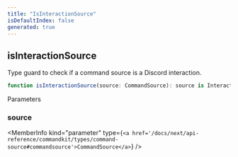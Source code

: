 ```yaml
---
title: "IsInteractionSource"
isDefaultIndex: false
generated: true
---
```



<!-- This file was generated from the CommandKit source. Do not modify. Instead, re-run the "docgen" script -->


## isInteractionSource

<GenerationInfo sourceFile="packages/commandkit/src/app/commands/helpers.ts" sourceLine="22" packageName="commandkit" />

Type guard to check if a command source is a Discord interaction.

```ts title="Signature"
function isInteractionSource(source: CommandSource): source is Interaction
```
Parameters

### source

<MemberInfo kind="parameter" type={`<a href='/docs/next/api-reference/commandkit/types/command-source#commandsource'>CommandSource</a>`} />

